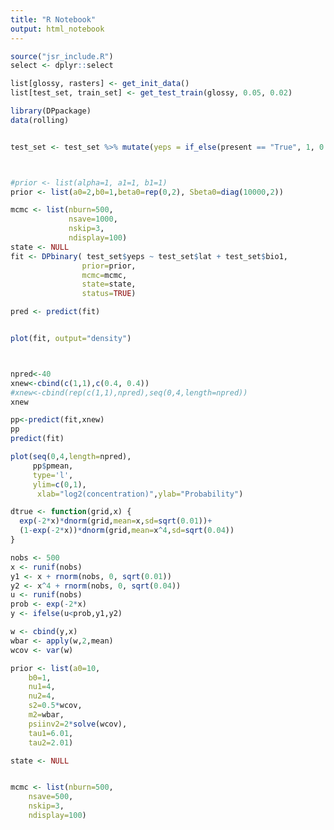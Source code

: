 ```yaml
---
title: "R Notebook"
output: html_notebook
---
```




```r
source("jsr_include.R")
select <- dplyr::select

list[glossy, rasters] <- get_init_data()
list[test_set, train_set] <- get_test_train(glossy, 0.05, 0.02)
```

```r
library(DPpackage)
data(rolling)


test_set <- test_set %>% mutate(yeps = if_else(present == "True", 1, 0 ))



#prior <- list(alpha=1, a1=1, b1=1)
prior <- list(a0=2,b0=1,beta0=rep(0,2), Sbeta0=diag(10000,2))

mcmc <- list(nburn=500,
             nsave=1000,
             nskip=3,
             ndisplay=100)
state <- NULL
fit <- DPbinary( test_set$yeps ~ test_set$lat + test_set$bio1, 
                prior=prior,
                mcmc=mcmc,
                state=state,
                status=TRUE)

pred <- predict(fit)


plot(fit, output="density")



npred<-40
xnew<-cbind(c(1,1),c(0.4, 0.4))
#xnew<-cbind(rep(c(1,1),npred),seq(0,4,length=npred))
xnew

pp<-predict(fit,xnew)
pp
predict(fit)

plot(seq(0,4,length=npred),
     pp$pmean,
     type='l',
     ylim=c(0,1),
      xlab="log2(concentration)",ylab="Probability")


```

```r
dtrue <- function(grid,x) {
  exp(-2*x)*dnorm(grid,mean=x,sd=sqrt(0.01))+
  (1-exp(-2*x))*dnorm(grid,mean=x^4,sd=sqrt(0.04))
}

nobs <- 500
x <- runif(nobs)
y1 <- x + rnorm(nobs, 0, sqrt(0.01))
y2 <- x^4 + rnorm(nobs, 0, sqrt(0.04))
u <- runif(nobs)
prob <- exp(-2*x)
y <- ifelse(u<prob,y1,y2)

w <- cbind(y,x)
wbar <- apply(w,2,mean)
wcov <- var(w)

prior <- list(a0=10,
    b0=1,
    nu1=4,
    nu2=4,
    s2=0.5*wcov,
    m2=wbar,
    psiinv2=2*solve(wcov),
    tau1=6.01,
    tau2=2.01)

state <- NULL


mcmc <- list(nburn=500,
    nsave=500,
    nskip=3,
    ndisplay=100)


```

